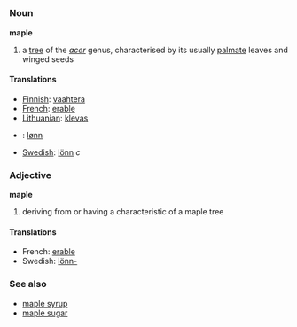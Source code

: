 {{wikipedia}}
=={{en}}==
===Noun===
'''maple'''
#a [[tree]] of the ''[[acer]]'' genus, characterised by its usually [[palmate]] leaves and winged seeds

====Translations====
* [[Finnish]]: [[vaahtera]]
* [[French]]: [[erable]]
* [[Lithuanian]]: [[klevas]]
* {{no}}: [[lønn]]
* [[Swedish]]: [[lönn]] ''c''

===Adjective===
'''maple'''
#deriving from or having a characteristic of a maple tree

====Translations====
*French: [[erable]]
*Swedish: [[lönn-]]

===See also===
*[[maple syrup]]
*[[maple sugar]]
